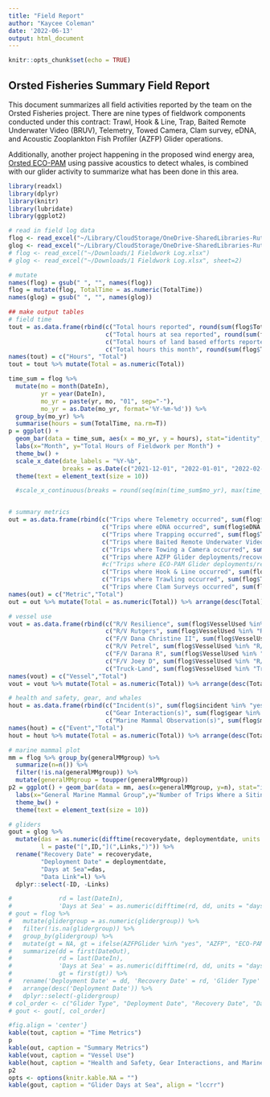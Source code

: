 ```yaml
---
title: "Field Report"
author: "Kaycee Coleman"
date: '2022-06-13'
output: html_document
---
```


```r
knitr::opts_chunk$set(echo = TRUE)
```

## Orsted Fisheries Summary Field Report \textcolor{blue}{blue}

This document summarizes all field activities reported by the team on the Orsted Fisheries project. There are nine types of fieldwork components conducted under this contract: Trawl, Hook & Line, Trap, Baited Remote Underwater Video (BRUV), Telemetry, Towed Camera, Clam survey, eDNA, and Acoustic Zooplankton Fish Profiler (AZFP) Glider operations.   

Additionally, another project happening in the proposed wind energy area, [Orsted ECO-PAM](https://orsted-eco-pam-web-portal.srv.axds.co/) using passive acoustics to detect whales, is combined with our glider activity to summarize what has been done in this area. 

```r
library(readxl)
library(dplyr)
library(knitr)
library(lubridate)
library(ggplot2)

# read in field log data
flog <- read_excel("~/Library/CloudStorage/OneDrive-SharedLibraries-RutgersUniversity/Orsted Wind Fisheries Monitoring - General/Reports and Reporting/1 Fieldwork Log.xlsx")
glog <- read_excel("~/Library/CloudStorage/OneDrive-SharedLibraries-RutgersUniversity/Orsted Wind Fisheries Monitoring - General/Reports and Reporting/1 Fieldwork Log.xlsx", sheet=2)
# flog <- read_excel("~/Downloads/1 Fieldwork Log.xlsx")
# glog <- read_excel("~/Downloads/1 Fieldwork Log.xlsx", sheet=2)

# mutate
names(flog) = gsub(" ", "", names(flog))
flog = mutate(flog, TotalTime = as.numeric(TotalTime))
names(glog) = gsub(" ", "", names(glog))

## make output tables
# field time
tout = as.data.frame(rbind(c("Total hours reported", round(sum(flog$TotalTime, na.rm=T))),
                           c("Total hours at sea reported", round(sum(flog$TotalTime[!flog$VesselUsed %in% "Truck-Land"], na.rm=T))),
                           c("Total hours of land based efforts reported", round(sum(flog$TotalTime[flog$VesselUsed %in% "Truck-Land"], na.rm=T))),
                           c("Total hours this month", round(sum(flog$TotalTime[month(flog$DateIn) %in% month(Sys.Date())])))))
names(tout) = c("Hours", "Total")
tout = tout %>% mutate(Total = as.numeric(Total))

time_sum = flog %>% 
  mutate(mo = month(DateIn),
         yr = year(DateIn),
         mo_yr = paste(yr, mo, "01", sep="-"),
         mo_yr = as.Date(mo_yr, format='%Y-%m-%d')) %>%
  group_by(mo_yr) %>% 
  summarise(hours = sum(TotalTime, na.rm=T))
p = ggplot() + 
  geom_bar(data = time_sum, aes(x = mo_yr, y = hours), stat="identity",fill="cornflowerblue") + 
  labs(x="Month", y="Total Hours of Fieldwork per Month") +
  theme_bw() +
  scale_x_date(date_labels = "%Y-%b", 
               breaks = as.Date(c("2021-12-01", "2022-01-01", "2022-02-01", "2022-03-01", "2022-04-01", "2022-05-01", "2022-06-01")))  + 
  theme(text = element_text(size = 10))

  #scale_x_continuous(breaks = round(seq(min(time_sum$mo_yr), max(time_sum$mo_yr)+5, by = 31),1)) 


# summary metrics
out = as.data.frame(rbind(c("Trips where Telemetry occurred", sum(flog$Telemetry %in% "yes")),
                          c("Trips where eDNA occurred", sum(flog$eDNA %in% "yes")),
                          c("Trips where Trapping occurred", sum(flog$Trap %in% "yes")),
                          c("Trips where Baited Remote Underwater Video occurred", sum(flog$BRUV %in% "yes")),
                          c("Trips where Towing a Camera occurred", sum(flog$TowedCam %in% "yes")),
                          c("Trips where AZFP Glider deployments/recoveries occurred", sum(flog$AZFPGlider %in% "yes")),
                          #c("Trips where ECO-PAM Glider deployments/recoveries occurred", sum(flog$ECOPAMGlider %in% "yes")),
                          c("Trips where Hook & Line occurred", sum(flog$'Hook&Line' %in% "yes")),
                          c("Trips where Trawling occurred", sum(flog$Trawl %in% "yes")),
                          c("Trips where Clam Surveys occurred", sum(flog$Clam %in% "yes"))))
names(out) = c("Metric","Total")
out = out %>% mutate(Total = as.numeric(Total)) %>% arrange(desc(Total))

# vessel use
vout = as.data.frame(rbind(c("R/V Resilience", sum(flog$VesselUsed %in% "R/V Resilience")),
                           c("R/V Rutgers", sum(flog$VesselUsed %in% "R/V Rutgers")),
                           c("F/V Dana Christine II", sum(flog$VesselUsed %in% "F/V Dana Christine II")),
                           c("R/V Petrel", sum(flog$VesselUsed %in% "R/V Petrel")),
                           c("F/V Darana R", sum(flog$VesselUsed %in% "R/V Darana R")),
                           c("F/V Joey D", sum(flog$VesselUsed %in% "R/V Joey D")),
                           c("Truck-Land", sum(flog$VesselUsed %in% "Truck-Land"))))
names(vout) = c("Vessel","Total")
vout = vout %>% mutate(Total = as.numeric(Total)) %>% arrange(desc(Total))

# health and safety, gear, and whales
hout = as.data.frame(rbind(c("Incident(s)", sum(flog$incident %in% "yes")),
                           c("Gear Interaction(s)", sum(flog$gear %in% "yes")),
                           c("Marine Mammal Observation(s)", sum(flog$marinemammals %in% "yes"))))
names(hout) = c("Event","Total")
hout = hout %>% mutate(Total = as.numeric(Total)) %>% arrange(desc(Total))

# marine mammal plot
mm = flog %>% group_by(generalMMgroup) %>% 
  summarize(n=n()) %>% 
  filter(!is.na(generalMMgroup)) %>%
  mutate(generalMMgroup = toupper(generalMMgroup))
p2 = ggplot() + geom_bar(data = mm, aes(x=generalMMgroup, y=n), stat="identity", fill="cornflowerblue") + 
  labs(x="General Marine Mammal Group",y="Number of Trips Where a Siting Occurred") + 
  theme_bw() + 
  theme(text = element_text(size = 10))

# gliders
gout = glog %>% 
  mutate(das = as.numeric(difftime(recoverydate, deploymentdate, units = "days")),
         l = paste("[",ID,"](",Links,")")) %>%
  rename("Recovery Date" = recoverydate, 
         "Deployment Date" = deploymentdate,
         "Days at Sea"=das, 
         "Data Link"=l) %>% 
  dplyr::select(-ID, -Links)

#             rd = last(DateIn),
#             'Days at Sea' = as.numeric(difftime(rd, dd, units = "days")),
# gout = flog %>% 
#   mutate(glidergroup = as.numeric(glidergroup)) %>%
#   filter(!is.na(glidergroup)) %>% 
#   group_by(glidergroup) %>%
#   mutate(gt = NA, gt = ifelse(AZFPGlider %in% "yes", "AZFP", "ECO-PAM")) %>%
#   summarize(dd = first(DateOut),
#             rd = last(DateIn),
#             'Days at Sea' = as.numeric(difftime(rd, dd, units = "days")),
#             gt = first(gt)) %>% 
#   rename('Deployment Date' = dd, 'Recovery Date' = rd, 'Glider Type' = gt) %>% # had to use non-character strings in summarize
#   arrange(desc('Deployment Date')) %>% 
#   dplyr::select(-glidergroup)
# col_order <- c("Glider Type", "Deployment Date", "Recovery Date", "Days at Sea")
# gout <- gout[, col_order]
```


```r
#fig.align = 'center'}
kable(tout, caption = "Time Metrics")
p
kable(out, caption = "Summary Metrics")
kable(vout, caption = "Vessel Use")
kable(hout, caption = "Health and Safety, Gear Interactions, and Marine Mammal Observations")
p2
opts <- options(knitr.kable.NA = "")
kable(gout, caption = "Glider Days at Sea", align = "lccrr")

```

